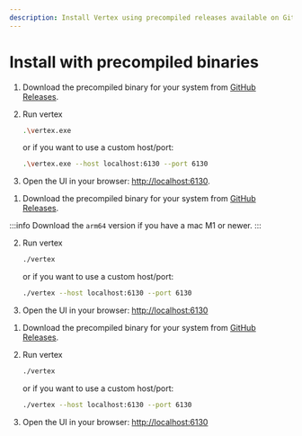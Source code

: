 ```yaml
---
description: Install Vertex using precompiled releases available on GitHub.
---
```



# Install with precompiled binaries

<Tabs groupId="operating-systems">

<TabItem value="windows" label="Windows">

1. Download the precompiled binary for your system from [GitHub Releases](https://github.com/vertex-center/vertex/releases/latest).

2. Run vertex
    ```Bash
    .\vertex.exe
    ```

    or if you want to use a custom host/port:
    ```Bash
    .\vertex.exe --host localhost:6130 --port 6130
    ```

3. Open the UI in your browser: [http://localhost:6130](http://localhost:6130).

</TabItem>

<TabItem value="macos" label="macOS">

1. Download the precompiled binary for your system from [GitHub Releases](https://github.com/vertex-center/vertex/releases/latest).

:::info
Download the <code>arm64</code> version if you have a mac M1 or newer.
:::

2. Run vertex
    ```Bash
    ./vertex
    ```

    or if you want to use a custom host/port:
    ```Bash
    ./vertex --host localhost:6130 --port 6130
    ```

3. Open the UI in your browser: [http://localhost:6130](http://localhost:6130)

</TabItem>

<TabItem value="linux" label="Linux">

1. Download the precompiled binary for your system from [GitHub Releases](https://github.com/vertex-center/vertex/releases/latest).

2. Run vertex
    ```Bash
    ./vertex
    ```

    or if you want to use a custom host/port:
    ```Bash
    ./vertex --host localhost:6130 --port 6130
    ```

3. Open the UI in your browser: [http://localhost:6130](http://localhost:6130)

</TabItem>

</Tabs>